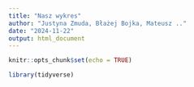```yaml
---
title: "Nasz wykres"
author: "Justyna Zmuda, Błażej Bojka, Mateusz .."
date: "2024-11-22"
output: html_document
---
```

```r
knitr::opts_chunk$set(echo = TRUE)
```

```r
library(tidyverse)

```

